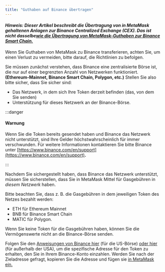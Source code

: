 ```yaml
---
title: "Guthaben auf Binance übertragen"
---
```


#### _Hinweis: Dieser Artikel beschreibt die Übertragung von in MetaMask gehaltenen Anlagen zur Binance Centralized Exchange (CEX). Das ist nicht dasselbe[wie die Übertragung von MetaMask-Guthaben zur Binance Smart Chain.](/networks-and-sidechains/binance/sending-assets-to-binance-bnb-smart-chain)_

Wenn Sie Guthaben von MetaMask zu Binance transferieren, achten Sie, um einen Verlust zu vermeiden, bitte darauf, die Richtlinien zu befolgen.

Sie müssen zunächst verstehen, dass Binance eine zentralisierte Börse ist, die nur auf einer begrenzten Anzahl von Netzwerken funktioniert. **(Ethereum-Mainnet, Binance Smart Chain, Polygon, etc.)** Stellen Sie also bitte sicher, dass Sie sicher sind:

- Das Netzwerk, in dem sich Ihre Token derzeit befinden (das, von dem Sie senden)
- Unterstützung für dieses Netzwerk an der Binance-Börse.

:::danger

#### Warnung

Wenn Sie die Token bereits gesendet haben und Binance das Netzwerk nicht unterstützt, sind Ihre Gelder höchstwahrscheinlich für immer verschwunden. Für weitere Informationen kontaktieren Sie bitte Binance unter [https://www.binance.com/en/support](https://www.binance.com/en/support)**.**

:::

Nachdem Sie sichergestellt haben, dass Binance das Netzwerk unterstützt, müssen Sie sicherstellen, dass Sie in MetaMask Mittel für Gasgebühren in _diesem Netzwerk_ haben.

Bitte beachten Sie, dass z. B. die Gasgebühren in dem jeweiligen Token des Netzes bezahlt werden:

- ETH für Ethereum Mainnet
- BNB für Binance Smart Chain
- MATIC für Polygon.

Wenn Sie keine Token für die Gasgebühren haben, können Sie die Vermögenswerte nicht an die Binance-Börse senden.

Folgen Sie den [Anweisungen von Binance hier](https://support.binance.us/hc/en-us/articles/360046787054-How-to-Deposit-Crypto) (für die US-Börse) [oder hier](https://www.binance.com/en/support/faq/115003764971) (für außerhalb der USA), um die spezifische Adresse für den Token zu erhalten, den Sie in Ihrem Binance-Konto einzahlen. Werden Sie nach der Zieladresse gefragt, kopieren Sie die Adresse und fügen sie [in MetaMask ein.](/managing-my-tokens/moving-your-tokens/how-to-send-tokens-from-your-metamask-wallet)
